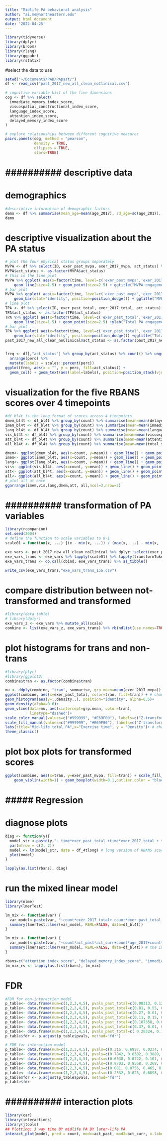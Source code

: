 ```yaml
---
title: "Midlife PA behavioral analysis"
author: "ai.me@northeastern.edu"
output: html_document
date: '2022-04-25'
---
```


```r
library(tidyverse)
library(dplyr)
library(broom)
library(rlang)
library(ggpubr)
library(rstatix)
```
#select the data to use
```r
setwd("~/Documents/PAD/PApast/")
df <- read_csv("past_2017_new_all_clean_noClinical.csv")

# cognitive variable kist of the five dimensions
cog <- df %>% select(
  immediate_memory_index_score,
  visuospatial_constructional_index_score,
  language_index_score,
  attention_index_score,
  delayed_memory_index_score
)

# explore relationships between different cognitive measures
pairs.panels(cog, method = "pearson",
             density = TRUE,
             ellipses = TRUE,
             stars=TRUE)

```
#  ########## descriptive data ##########
# demographics
```r
#descriptive information of demographic factors
demo <- df %>% summarise(mean_age=mean(age_2017), sd_age=sd(age_2017), mean_edu=mean(Education_years), sd_edu=sd(Education_years))
demo
```
# descriptive visualization about the PA status
```r
# plot the four physical status groups separately
MVPA <- df %>% select(ID, exer_past_mvpa, exer_2017_mvpa, act_status) %>% gather(key = time, value = PA, c("exer_past_mvpa","exer_2017_mvpa")) %>% group_by(act_status, time) %>% summarise(MVPA=mean(PA))
MVPA$act_status <- as.factor(MVPA$act_status)
# this is the line plot
MVPA %>% ggplot( aes(x=factor(time, level=c('exer_past_mvpa','exer_2017_mvpa')), y=MVPA, group=act_status, color=act_status)) + xlab(" ")+
    geom_line(size=1.5) + geom_point(size=2.5) + ggtitle("MVPA engagement") + ylab("MVPA engagement (hours/year)")  +scale_color_manual(name="Physical activity status", labels=c("Active stable", 'Active to Inactive','Inactive to Active','Inactive stable'), values=c("salmon","lightskyblue","yellow","lightgreen"))+scale_x_discrete(labels=c("Mid-life MVPA","Later-life MVPA"))
# bar plot
MVPA %>% ggplot( aes(x=factor(time, level=c('exer_past_mvpa','exer_2017_mvpa')), y=MVPA, group=act_status, fill=act_status)) + xlab(" ")+
    geom_bar(stat="identity", position=position_dodge()) + ggtitle("MVPA engagement") + ylab("MVPA engagement (hours/year)")  +scale_fill_manual(name="Physical activity status", labels=c("Active stable", 'Active to Inactive','Inactive to Active','Inactive stable'), values=c("salmon","lightskyblue","yellow","lightgreen"))+scale_x_discrete(labels=c("Mid-life MVPA","Later-life MVPA")) + theme(axis.title.y = element_text(size = 13), axis.text.x=element_text(size=13))
# line plot
TPA <- df %>% select(ID, exer_past_total, exer_2017_total, act_status) %>% gather(key = time, value = PA, c("exer_past_total","exer_2017_total")) %>% group_by(act_status, time) %>% summarise(TPA=mean(PA))
TPA$act_status <- as.factor(TPA$act_status)
TPA %>% ggplot( aes(x=factor(time, level=c('exer_past_total','exer_2017_total')), y=TPA, group=act_status, color=act_status)) +
    geom_line(size=1.5) + geom_point(size=2.5) +ylab("Total PA engagement (hours/year)") + xlab(" ")+  ggtitle("xx") + scale_color_manual(name="Physical activity status", labels=c("Active stable", 'Active to Inactive','Inactive to Active','Inactive stable'), values=c("salmon","lightskyblue","yellow","lightgreen")) + scale_x_discrete(labels=c("Mid-life total PA","Later-life total PA")) + theme(axis.title.y = element_text(size = 13), axis.text.x=element_text(size=13))
# bar plot
TPA %>% ggplot( aes(x=factor(time, level=c('exer_past_total','exer_2017_total')), y=TPA, group=act_status, fill=act_status)) +
    geom_bar(stat="identity", position=position_dodge()) +ggtitle("Total PA engagement") + ylab("Total PA engagement (hours/year)") + xlab(" ")+  ggtitle("xx") + scale_fill_manual(name="Physical activity status", labels=c("Active stable", 'Active to Inactive','Inactive to Active','Inactive stable'), values=c("salmon","lightskyblue","yellow","lightgreen")) + scale_x_discrete(labels=c("Mid-life total PA","Later-life total PA")) + theme(axis.title.y = element_text(size = 13), axis.text.x=element_text(size=13))
past_2017_new_all_clean_noClinical$act_status <- as.factor(past_2017_new_all_clean_noClinical$act_status)


freq <- df[,"act_status"] %>% group_by(act_status) %>% count() %>% ungroup() %>% mutate(perc = `n` / sum(`n`)) %>% 
  arrange(perc) %>%
  mutate(labels = scales::percent(perc))
ggplot(freq, aes(x = "", y = perc, fill=act_status)) +
  geom_col() + geom_text(aes(label=labels), position=position_stack(vjust=0.5))+ coord_polar(theta = "y") + scale_fill_manual(name="Physical activity status", labels=c("Active stable", 'Active to Inactive','Inactive to Active','Inactive stable'), values=c("salmon","lightskyblue","yellow","lightgreen")) + theme_bw() + theme(axis.text = element_blank(),axis.ticks = element_blank(),panel.grid  = element_blank(), axis.title = element_blank())


```
# visualization for the five RBANS scores over 4 timepoints
```r
#df_bl4t is the long format of scores across 4 timepoints
dmem_bl4t <- df_bl4t %>% group_by(count) %>% summarise(mean=mean(delayed_memory_index_score, na.rm=TRUE), sd=sd(delayed_memory_index_score, na.rm=TRUE))
imem_bl4t <- df_bl4t %>% group_by(count) %>% summarise(mean=mean(immediate_memory_index_score, na.rm=TRUE), sd=sd(immediate_memory_index_score, na.rm=TRUE))
lang_bl4t <- df_bl4t %>% group_by(count) %>% summarise(mean=mean(language_index_score, na.rm=TRUE), sd=sd(language_index_score, na.rm=TRUE))
vis_bl4t <- df_bl4t %>% group_by(count) %>% summarise(mean=mean(visuospatial_constructional_index_score, na.rm=TRUE), sd=sd(visuospatial_constructional_index_score, na.rm=TRUE))
att_bl4t <- df_bl4t %>% group_by(count) %>% summarise(mean=mean(attention_index_score, na.rm=TRUE), sd=sd(attention_index_score, na.rm=TRUE))
all_bl4t <- df_bl4t %>% group_by(count) %>% summarise(mean=mean(total_scale_index_score, na.rm=TRUE), sd=sd(total_scale_index_score, na.rm=TRUE))

dmem<- ggplot(dmem_bl4t, aes(x=count, y=mean)) + geom_line() + geom_point() + geom_errorbar( aes(ymin = mean-0.1*sd, ymax = mean+0.1*sd),width = 0.2) + xlab("Timepoint") + ylab("Delayed memory")
imem<- ggplot(imem_bl4t, aes(x=count, y=mean)) + geom_line() + geom_point() + geom_errorbar( aes(ymin = mean-0.1*sd, ymax = mean+0.1*sd),width = 0.2) + xlab("Timepoint") + ylab("Immediate memory")
lang<- ggplot(lang_bl4t, aes(x=count, y=mean)) + geom_line() + geom_point() + geom_errorbar( aes(ymin = mean-0.1*sd, ymax = mean+0.1*sd),width = 0.2) + xlab("Timepoint") + ylab("Language")
vis<- ggplot(vis_bl4t, aes(x=count, y=mean)) + geom_line() + geom_point() + geom_errorbar( aes(ymin = mean-0.1*sd, ymax = mean+0.1*sd),width = 0.2) + xlab("Timepoint") + ylab("Visuospatial function")
att<- ggplot(att_bl4t, aes(x=count, y=mean)) + geom_line() + geom_point() + geom_errorbar( aes(ymin = mean-0.1*sd, ymax = mean+0.1*sd),width = 0.2) + xlab("Timepoint") + ylab("Attention")
all<- ggplot(all_bl4t, aes(x=count, y=mean)) + geom_line() + geom_point() + geom_errorbar( aes(ymin = mean-0.1*sd, ymax = mean+0.1*sd),width = 0.2) + xlab("Timepoint") + ylab("Global score")
# plot all at once 
ggarrange(imem,vis,lang,dmem,att, all,ncol=3,nrow=2)
```

# ########## transformation of PA variables #########
```r
library(rcompanion)
set.seed(2004)
# define the function to scale variables to 0-1
scale01 = function(x, ...) {(x - min(x, ...)) / (max(x, ...) - min(x, ...))}

exe_vars <- past_2017_new_all_clean_noClinical %>% dplyr::select(exer_past_total, exer_2017_total, exer_past_mvpa, exer_2017_mvpa, exer_light_past, exer_light_2017 )
exe_vars_trans <- exe_vars %>% lapply(scale01) %>% lapply(transformTukey) 
exe_vars_trans <- do.call(cbind, exe_vars_trans) %>% as_tibble()

write_csv(exe_vars_trans,"exe_vars_trans_156.csv")
```
# compare distribution between not-transformed and transformed
```r
#library(data.table)
# library(dplyr)
exe_vars_z <- exe_vars %>% mutate_all(scale)
combine <- list(exe_vars_z, exe_vars_trans) %>% rbindlist(use.names=TRUE, idcol='tran')
```
# plot histograms for trans and non-trans
```r
#library(plyr)
#library(ggplot2)
combine$tran <- as.factor(combine$tran)

mu <- ddply(combine, "tran", summarise, grp.mean=mean(exer_2017_mvpa)) # change
ggplot(combine, aes(x=exer_past_total, color=tran, fill=tran)) + # change
geom_histogram(aes(y=..density..), position="identity", alpha=0.5)+
geom_density(alpha=0.6)+
geom_vline(data=mu, aes(xintercept=grp.mean, color=tran),
           linetype="dashed")+
scale_color_manual(values=c("#999999", "#E69F00"), labels=c("Z-transformation","Tukey’s Ladder of Powers"))+
scale_fill_manual(values=c("#999999", "#E69F00"), labels=c("Z-transformation","Tukey’s Ladder of Powers"))+
labs(title="Mid-life total PA",x="Exercise time", y = "Density")+ # change
theme_classic()
```
# plot box plots for transformed scores 
```r
ggplot(combine, aes(x=tran, y=exer_past_mvpa, fill=tran)) + scale_fill_manual(values=c("#999999", "#E69F00"), labels=c("Z-transformation","Tukey’s Ladder of Powers"))+
    geom_violin(width=1) + geom_boxplot(width=0.1,outlier.color = "black", outlier.size = 2.5)+coord_flip() + labs(y="Mid-life MVPA", fill="Transformation") + theme(text = element_text(size = 15)) 
```

# ##### Regression ##### 
# diagnose plots
```r
diag <- function(y){
  model_str <-paste(y,"~ time*exer_past_total +time*exer_2017_total + time*age_2017+time*CAIDE_sex_subscore + time*CAIDE_APOE4_subscore+time*Education_years")
  par(mfrow = c(2, 2))
  model <- lm(model_str, data = df_4tlong) # long version of RBANS scores across 4 timepoints
  plot(model)
}

lapply(as.list(rbans), diag)
```
# run the mixed linear model
```r
library(nlme)
library(lmerTest)

lm_mix <- function(var) {
  var_model<-paste(var, "~count*exer_2017_total+ count*exer_past_total + count*age_2017+count*CAIDE_sex_subscore +count*num_times+ count*CAIDE_APOE4_subscore+count*Education_years + (1|ID)")
  summary(lmerTest::lmer(var_model, REML=FALSE, data=df_bl4t))
}

lm_mix <- function(var) {
  var_model<-paste(var, "~count*act_past*act_curr+count*age_2017+count*CAIDE_sex_subscore + count*num_times +  count*CAIDE_APOE4_subscore+count*Education_years + (1|ID)")
  summary(lmerTest::lmer(var_model, REML=FALSE, data=df_bl4t)) # the interaction analysis
}

rbans=c("attention_index_score", "delayed_memory_index_score", "immediate_memory_index_score", "language_index_score", "total_scale_index_score", "visuospatial_constructional_index_score")
lm_mix_rs <- lapply(as.list(rbans), lm_mix)
```
# FDR
```r
#FDR for non-interaction model
p_table<- data.frame(num=c(1,2,3,4,5), pvals_past_total=c(0.08313, 0.12205, 0.09052, 0.6918, 0.00398))#MVPA
p_table<- data.frame(num=c(1,2,3,4,5), pvals_past_total=c(0.81, 0.55, 0.82, 0.32, 0.61))# time*total PA effect
p_table<- data.frame(num=c(1,2,3,4,5), pvals_past_total=c(0.27, 0.01, 0.32, 0.59, 0.01))# time effect total PA
p_table<- data.frame(num=c(1,2,3,4,5), pvals_past_total=c(0.11, 0.15, 0.04, 0.12, 0.08)) # total PA effect
p_table<- data.frame(num=c(1,2,3,4,5), pvals_past_total=c(0.187358, 0.087256, 0.00207, 0.2713, 0.7753)) # mid MVPA effect
p_table<- data.frame(num=c(1,2,3,4,5), pvals_past_total=c(0.37, 0.01, 0.84, 0.53, 0.02)) # time effect MVPA
p_table<- data.frame(num=c(1,2,3,4,5), pvals_past_total=c( 0.28324, 0.16, 0.13, 0.52, 0.32)) # time*MVPA
p_table$fdr <- p.adjust(p_table$pvals, method="fdr")

# FDR for interaction model
p_table<- data.frame(num=c(1,2,3,4,5), pvals=c(0.316, 0.6997, 0.0234, 0.0064, 0.472))#act past 
p_table<- data.frame(num=c(1,2,3,4,5), pvals=c(0.7842, 0.8302, 0.3889, 0.21464, 0.1431))# act curr
p_table<- data.frame(num=c(1,2,3,4,5), pvals=c(0.6038, 0.0722, 0.101, 0.4605, 0.02539))# time 
p_table<- data.frame(num=c(1,2,3,4,5), pvals=c(0.8703, 0.8568, 0.268, 0.0407, 0.96134)) # time and past act
p_table<- data.frame(num=c(1,2,3,4,5), pvals=c(0.081, 0.0755, 0.465, 0.06368, 0.60608)) # time and curr act
p_table<- data.frame(num=c(1,2,3,4,5), pvals=c(0.2832, 0.028, 0.6898, 0.01231, 0.86265)) # interaction
p_table$fdr <- p.adjust(p_table$pvals, method="fdr")
p_table$fdr
```

# ########## interaction plots #########
```r
library(car)
library(interactions)
library(jtools)
## Plotting: 3 way time BY midlife PA BY later-life PA
interact_plot(model, pred = count, modx=act_past, mod2=act_curr, x.label = "Timepoints", y.label = "Delayed memory function", legend.main = "Midlife physical activeness",  modx.label = c("Inactive","Active"), mod2.labels = c("Inactive in later-life","Active in later-life"), partial.residuals = TRUE, colors="CUD Bright", interval = TRUE, int.width = 0.9) + theme(axis.title = element_text(size = 14),axis.text=element_text(size=11), legend.text = element_text(size=11),legend.title = element_text(size=11),strip.text = element_text(size=11))


```


